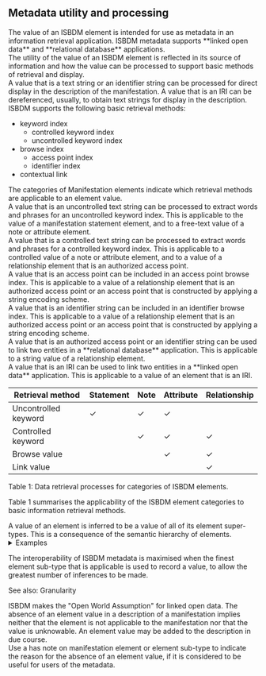 ## Metadata utility and processing

<div className="guid">
The value of an ISBDM element is intended for use as metadata in an information retrieval application. ISBDM metadata supports **linked open data** and **relational database** applications.
</div>

<div className="guid">
The utility of the value of an ISBDM element is reflected in its source of information and how the value can be processed to support basic methods of retrieval and display.
</div>

<div className="guid">
A value that is a text string or an identifier string can be processed for direct display in the description of the manifestation. A value that is an IRI can be dereferenced, usually, to obtain text strings for display in the description.
</div>

<div className="guid">
ISBDM supports the following basic retrieval methods:

* keyword index
  * controlled keyword index
  * uncontrolled keyword index
* browse index 
  * access point index
  * identifier index
* contextual link
</div>

<div className="guid">
The categories of <InLink href="/docs/intro#i021">Manifestation elements</InLink> indicate which retrieval methods are applicable to an element value.
</div>

<div className="guid">
A value that is an uncontrolled text string can be processed to extract words and phrases for an uncontrolled keyword index. This is applicable to the value of a manifestation statement element, and to a free-text value of a note or attribute element.
</div>

<div className="guid">
A value that is a controlled text string can be processed to extract words and phrases for a controlled keyword index. This is applicable to a controlled value of a note or attribute element, and to a value of a relationship element that is an authorized access point.
</div>

<div className="guid">
A value that is an access point can be included in an access point browse index. This is applicable to a value of a relationship element that is an authorized access point or an access point that is constructed by applying a string encoding scheme.
</div>

<div className="guid">
A value that is an identifier string can be included in an identifier browse index. This is applicable to a value of a relationship element that is an authorized access point or an access point that is constructed by applying a string encoding scheme.
</div>

<div className="guid">
A value that is an authorized access point or an identifier string can be used to link two entities in a **relational database** application. This is applicable to a string value of a relationship element.
</div>

<div className="guid">
A value that is an IRI can be used to link two entities in a **linked open data** application. This is applicable to a value of an element that is an IRI.
</div>

<div className="guid">

| Retrieval method | Statement | Note | Attribute | Relationship |
|------------------|-----------|------|-----------|--------------|
| Uncontrolled keyword | ✓ | ✓ | ✓ | |
| Controlled keyword | | ✓ | ✓ | ✓ |
| Browse value | | | ✓ | ✓ |
| Link value | | | | ✓ |

Table 1: Data retrieval processes for categories of ISBDM elements.

Table 1 summarises the applicability of the ISBDM element categories to basic information retrieval methods.
</div>

<div className="guid">
A value of an element is inferred to be a value of all of its element super-types. This is a consequence of the semantic hierarchy of elements.

<details>
<summary>Examples</summary>

| has person associated with manifestation | "Shakespeare, William, 1564-1616" |
|------------------------------------------|-----------------------------------|
| also states | |

| has agent associated with manifestation | "Shakespeare, William, 1564-1616" |
|------------------------------------------|-----------------------------------|
| [Inferred.] | |

---

| has publisher collective agent | "HarperCollinsPublishers" |
|--------------------------------|----------------------------|
| also states | |

| has creator collective agent of manifestation | "HarperCollinsPublishers" |
|----------------------------------------------|----------------------------|
| [Inferred.] | |

| has collective agent associated with manifestation | "HarperCollinsPublishers" |
|---------------------------------------------------|----------------------------|
| [Inferred.] | |

| has agent associated with manifestation | "HarperCollinsPublishers" |
|------------------------------------------|----------------------------|
| [Inferred.] | |

</details>

The interoperability of ISBDM metadata is maximised when the finest element sub-type that is applicable is used to record a value, to allow the greatest number of inferences to be made.

See also: <InLink href="/docs/intro#i026">Granularity</InLink>
</div>

<div className="guid">
ISBDM makes the "Open World Assumption" for linked open data. The absence of an element value in a description of a manifestation implies neither that the element is not applicable to the manifestation nor that the value is unknowable. An element value may be added to the description in due course.
</div>

<div className="guid">
Use a <InLink href="/docs/notes/1207">has note on manifestation</InLink> element or element sub-type to indicate the reason for the absence of an element value, if it is considered to be useful for users of the metadata.
</div>
